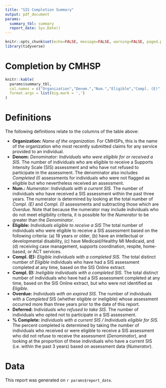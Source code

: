 ```yaml
---
title: "SIS Completion Summary"
output: pdf_document
params:
  summary_tbl: summary
  report_date: Sys.Date()
---
```


```r
knitr::opts_chunk$set(echo=FALSE, message=FALSE, warning=FALSE, paged.print=FALSE)
library(tidyverse)
```

# Completion by CMHSP

```r
knitr::kable(
  params$summary_tbl,
  col.names = c("Organization","Denom.","Num.","Eligible","Compl. (E)","Compl. (I)","Overdue","Deferred","% Complete"),
  format.args = list(big.mark = ',')
)
```

# Definitions

The following definitions relate to the columns of the table above:

- **Organization:**  *Name of the organization.*  For CMHSPs, this is the name of the organization who most recently submitted claims for any service provided to an individual.
- **Denom:** *Denominator: Individuals who were eligible for or received a SIS.*  The number of individuals who are eligible to receive a Supports Intensity Scale (SIS) assessment and who have not refused to participate in the assessment.  The denominator also includes *Completed (I)* assessments for individuals who were not flagged as eligible but who nevertheless received an assessment. 
- **Num.:** *Numerator: Individuals with a current SIS.*  The number of individuals who have received a SIS assessment within the past three years.  The numerator is determined by looking at the total number of *Compl. (E)* and *Compl. (I)* assessments and subtracting those which are *Overdue*.  Note that because the numerator may include individuals who do not meet eligibility criteria, it is possible for the *Numerator* to be greater than the *Denominator*.
- **Eligible:**  *Individuals eligible to receive a SIS*  The total number of individuals who were eligible to receive a SIS assessment based on the following criteria: (a) 18 years or older, (b) have an intellectual or developmental disability, (c) have Medicaid/Healthy MI Medicaid, and (d) receiving case management, supports coordination, respite, home-based, or ACT services.
- **Compl. (E):**  *Eligible individuals with a completed SIS.*  The total distinct number of *Eligible* individuals who have had a SIS assessment completed at any time, based on the SIS Online extract.
- **Compl. (I):**  *Ineligible individuals with a completed SIS.*  The total distinct number of individuals who have had a SIS assessment completed at any time, based on the SIS Online extract, but who were not identified as *Eligible*.
- **Overdue:**  *Individuals with an expired SIS.*  The number of individuals with a *Completed* SIS (whether eligible or ineligible) whose assessment occurred more than three years prior to the date of this report.
- **Deferred:** *Individuals who refused to take SIS.*  The number of individuals who opted not to participate in a SIS assessment.
- **% Complete:** *Individuals with a current SIS / Individuals eligible for SIS.*  The percent completed is determined by taking the number of individuals who received or were eligible to receive a SIS assessment who did not refuse to receive the assessment (*Denominator*), and looking at the proportion of these individuals who have a current SIS (i.e. within the past 3 years) based on assessment data (*Numerator*).
   
# Data

This report was generated on `r params$report_date`.


